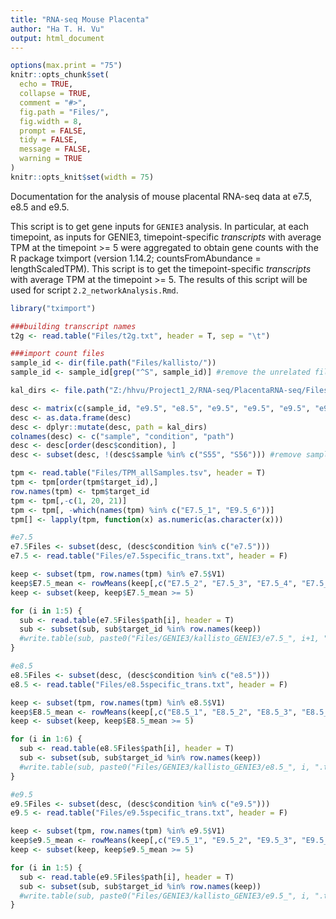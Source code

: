 ```yaml
---
title: "RNA-seq Mouse Placenta"
author: "Ha T. H. Vu"
output: html_document
---
```

  
```r
options(max.print = "75")
knitr::opts_chunk$set(
  echo = TRUE,
  collapse = TRUE,
  comment = "#>",
  fig.path = "Files/",
  fig.width = 8,
  prompt = FALSE,
  tidy = FALSE,
  message = FALSE,
  warning = TRUE
)
knitr::opts_knit$set(width = 75)
```

Documentation for the analysis of mouse placental RNA-seq data at e7.5, e8.5 and e9.5.

This script is to get gene inputs for `GENIE3` analysis. In particular, at each timepoint, as inputs for GENIE3, timepoint-specific *transcripts* with average TPM at the timepoint >= 5 were aggregated to obtain gene counts with the R package tximport (version 1.14.2; countsFromAbundance = lengthScaledTPM). This script is to get the timepoint-specific *transcripts* with average TPM at the timepoint >= 5. The results of this script will be used for script `2.2_networkAnalysis.Rmd`.

```r
library("tximport")

###building transcript names
t2g <- read.table("Files/t2g.txt", header = T, sep = "\t")

###import count files
sample_id <- dir(file.path("Files/kallisto/"))
sample_id <- sample_id[grep("^S", sample_id)] #remove the unrelated file if there is

kal_dirs <- file.path("Z:/hhvu/Project1_2/RNA-seq/PlacentaRNA-seq/Files/kallisto/", sample_id, "abundance.tsv")

desc <- matrix(c(sample_id, "e9.5", "e8.5", "e9.5", "e9.5", "e9.5", "e9.5", "e9.5", "e7.5", "e7.5", "e7.5", "e7.5", "e7.5", "e7.5", "e8.5", "e8.5", "e8.5", "e8.5", "e8.5"), nrow = 18, ncol = 2, byrow = FALSE)
desc <- as.data.frame(desc)
desc <- dplyr::mutate(desc, path = kal_dirs)
colnames(desc) <- c("sample", "condition", "path")
desc <- desc[order(desc$condition), ]
desc <- subset(desc, !(desc$sample %in% c("S55", "S56"))) #remove sample S55, S56 outlier

tpm <- read.table("Files/TPM_allSamples.tsv", header = T)
tpm <- tpm[order(tpm$target_id),]
row.names(tpm) <- tpm$target_id
tpm <- tpm[,-c(1, 20, 21)]
tpm <- tpm[, -which(names(tpm) %in% c("E7.5_1", "E9.5_6"))]
tpm[] <- lapply(tpm, function(x) as.numeric(as.character(x)))

#e7.5
e7.5Files <- subset(desc, (desc$condition %in% c("e7.5")))
e7.5 <- read.table("Files/e7.5specific_trans.txt", header = F)

keep <- subset(tpm, row.names(tpm) %in% e7.5$V1)
keep$E7.5_mean <- rowMeans(keep[,c("E7.5_2", "E7.5_3", "E7.5_4", "E7.5_5", "E7.5_6")])
keep <- subset(keep, keep$E7.5_mean >= 5)

for (i in 1:5) {
  sub <- read.table(e7.5Files$path[i], header = T)
  sub <- subset(sub, sub$target_id %in% row.names(keep))
  #write.table(sub, paste0("Files/GENIE3/kallisto_GENIE3/e7.5_", i+1, ".tsv"), row.names = F, quote = F, sep = '\t')
}

#e8.5
e8.5Files <- subset(desc, (desc$condition %in% c("e8.5")))
e8.5 <- read.table("Files/e8.5specific_trans.txt", header = F)

keep <- subset(tpm, row.names(tpm) %in% e8.5$V1)
keep$E8.5_mean <- rowMeans(keep[,c("E8.5_1", "E8.5_2", "E8.5_3", "E8.5_4", "E8.5_5", "E8.5_6")])
keep <- subset(keep, keep$E8.5_mean >= 5)

for (i in 1:6) {
  sub <- read.table(e8.5Files$path[i], header = T)
  sub <- subset(sub, sub$target_id %in% row.names(keep))
  #write.table(sub, paste0("Files/GENIE3/kallisto_GENIE3/e8.5_", i, ".tsv"), row.names = F, quote = F, sep = '\t')
}

#e9.5
e9.5Files <- subset(desc, (desc$condition %in% c("e9.5")))
e9.5 <- read.table("Files/e9.5specific_trans.txt", header = F)

keep <- subset(tpm, row.names(tpm) %in% e9.5$V1)
keep$e9.5_mean <- rowMeans(keep[,c("E9.5_1", "E9.5_2", "E9.5_3", "E9.5_4", "E9.5_5")])
keep <- subset(keep, keep$e9.5_mean >= 5)

for (i in 1:5) {
  sub <- read.table(e9.5Files$path[i], header = T)
  sub <- subset(sub, sub$target_id %in% row.names(keep))
  #write.table(sub, paste0("Files/GENIE3/kallisto_GENIE3/e9.5_", i, ".tsv"), row.names = F, quote = F, sep = '\t')
}
```